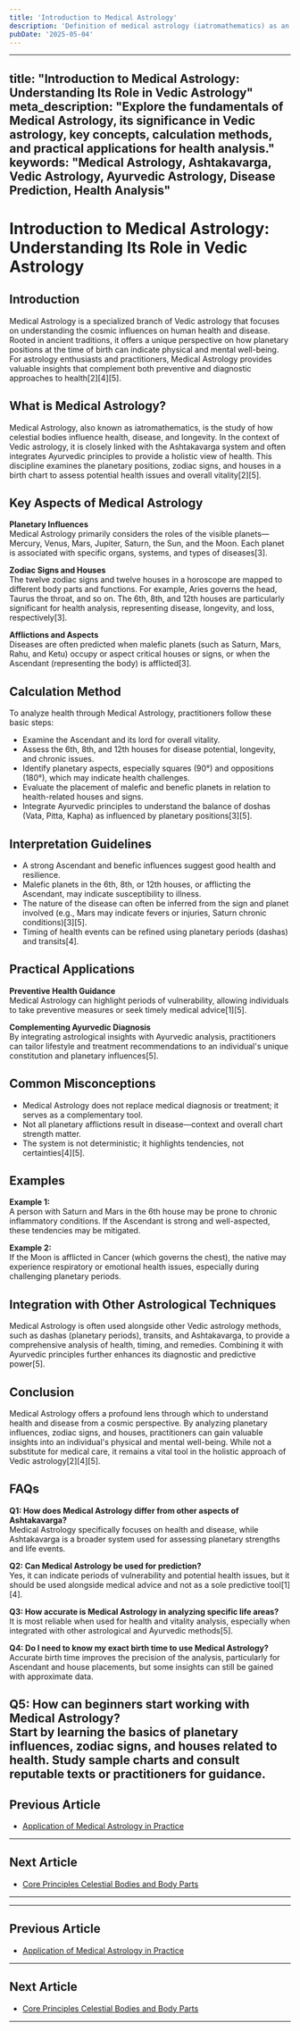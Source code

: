 ```yaml
---
title: 'Introduction to Medical Astrology'
description: 'Definition of medical astrology (iatromathematics) as an earliest medical system linking various parts of the body, illnesses, and medicines to the effect of the sun, moon, planets, and the twelve astrological symbols, traditionally considered a pseudoscience or fallacy but acknowledged for its ancient origins in relation to the sun, moon, and planets.'
pubDate: '2025-05-04'
---
```


---
title: "Introduction to Medical Astrology: Understanding Its Role in Vedic Astrology"
meta_description: "Explore the fundamentals of Medical Astrology, its significance in Vedic astrology, key concepts, calculation methods, and practical applications for health analysis."
keywords: "Medical Astrology, Ashtakavarga, Vedic Astrology, Ayurvedic Astrology, Disease Prediction, Health Analysis"
---

# Introduction to Medical Astrology: Understanding Its Role in Vedic Astrology

## Introduction

Medical Astrology is a specialized branch of Vedic astrology that focuses on understanding the cosmic influences on human health and disease. Rooted in ancient traditions, it offers a unique perspective on how planetary positions at the time of birth can indicate physical and mental well-being. For astrology enthusiasts and practitioners, Medical Astrology provides valuable insights that complement both preventive and diagnostic approaches to health[2][4][5].

## What is Medical Astrology?

Medical Astrology, also known as iatromathematics, is the study of how celestial bodies influence health, disease, and longevity. In the context of Vedic astrology, it is closely linked with the Ashtakavarga system and often integrates Ayurvedic principles to provide a holistic view of health. This discipline examines the planetary positions, zodiac signs, and houses in a birth chart to assess potential health issues and overall vitality[2][5].

## Key Aspects of Medical Astrology

**Planetary Influences**  
Medical Astrology primarily considers the roles of the visible planets—Mercury, Venus, Mars, Jupiter, Saturn, the Sun, and the Moon. Each planet is associated with specific organs, systems, and types of diseases[3].

**Zodiac Signs and Houses**  
The twelve zodiac signs and twelve houses in a horoscope are mapped to different body parts and functions. For example, Aries governs the head, Taurus the throat, and so on. The 6th, 8th, and 12th houses are particularly significant for health analysis, representing disease, longevity, and loss, respectively[3].

**Afflictions and Aspects**  
Diseases are often predicted when malefic planets (such as Saturn, Mars, Rahu, and Ketu) occupy or aspect critical houses or signs, or when the Ascendant (representing the body) is afflicted[3].

## Calculation Method

To analyze health through Medical Astrology, practitioners follow these basic steps:

- Examine the Ascendant and its lord for overall vitality.
- Assess the 6th, 8th, and 12th houses for disease potential, longevity, and chronic issues.
- Identify planetary aspects, especially squares (90°) and oppositions (180°), which may indicate health challenges.
- Evaluate the placement of malefic and benefic planets in relation to health-related houses and signs.
- Integrate Ayurvedic principles to understand the balance of doshas (Vata, Pitta, Kapha) as influenced by planetary positions[3][5].

## Interpretation Guidelines

- A strong Ascendant and benefic influences suggest good health and resilience.
- Malefic planets in the 6th, 8th, or 12th houses, or afflicting the Ascendant, may indicate susceptibility to illness.
- The nature of the disease can often be inferred from the sign and planet involved (e.g., Mars may indicate fevers or injuries, Saturn chronic conditions)[3][5].
- Timing of health events can be refined using planetary periods (dashas) and transits[4].

## Practical Applications

**Preventive Health Guidance**  
Medical Astrology can highlight periods of vulnerability, allowing individuals to take preventive measures or seek timely medical advice[1][5].

**Complementing Ayurvedic Diagnosis**  
By integrating astrological insights with Ayurvedic analysis, practitioners can tailor lifestyle and treatment recommendations to an individual's unique constitution and planetary influences[5].

## Common Misconceptions

- Medical Astrology does not replace medical diagnosis or treatment; it serves as a complementary tool.
- Not all planetary afflictions result in disease—context and overall chart strength matter.
- The system is not deterministic; it highlights tendencies, not certainties[4][5].

## Examples

**Example 1:**  
A person with Saturn and Mars in the 6th house may be prone to chronic inflammatory conditions. If the Ascendant is strong and well-aspected, these tendencies may be mitigated.

**Example 2:**  
If the Moon is afflicted in Cancer (which governs the chest), the native may experience respiratory or emotional health issues, especially during challenging planetary periods.

## Integration with Other Astrological Techniques

Medical Astrology is often used alongside other Vedic astrology methods, such as dashas (planetary periods), transits, and Ashtakavarga, to provide a comprehensive analysis of health, timing, and remedies. Combining it with Ayurvedic principles further enhances its diagnostic and predictive power[5].

## Conclusion

Medical Astrology offers a profound lens through which to understand health and disease from a cosmic perspective. By analyzing planetary influences, zodiac signs, and houses, practitioners can gain valuable insights into an individual's physical and mental well-being. While not a substitute for medical care, it remains a vital tool in the holistic approach of Vedic astrology[2][4][5].

## FAQs

**Q1: How does Medical Astrology differ from other aspects of Ashtakavarga?**  
Medical Astrology specifically focuses on health and disease, while Ashtakavarga is a broader system used for assessing planetary strengths and life events.

**Q2: Can Medical Astrology be used for prediction?**  
Yes, it can indicate periods of vulnerability and potential health issues, but it should be used alongside medical advice and not as a sole predictive tool[1][4].

**Q3: How accurate is Medical Astrology in analyzing specific life areas?**  
It is most reliable when used for health and vitality analysis, especially when integrated with other astrological and Ayurvedic methods[5].

**Q4: Do I need to know my exact birth time to use Medical Astrology?**  
Accurate birth time improves the precision of the analysis, particularly for Ascendant and house placements, but some insights can still be gained with approximate data.

**Q5: How can beginners start working with Medical Astrology?**  
Start by learning the basics of planetary influences, zodiac signs, and houses related to health. Study sample charts and consult reputable texts or practitioners for guidance.
---

## Previous Article
- [Application of Medical Astrology in Practice](190115_Application_of_Medical_Astrology_in_Practice.mdx)

---

## Next Article
- [Core Principles Celestial Bodies and Body Parts](190102_Core_Principles_Celestial_Bodies_and_Body_Parts.mdx)

---
---

## Previous Article
- [Application of Medical Astrology in Practice](190115_Application_of_Medical_Astrology_in_Practice.mdx)

---

## Next Article
- [Core Principles Celestial Bodies and Body Parts](190102_Core_Principles_Celestial_Bodies_and_Body_Parts.mdx)

---

